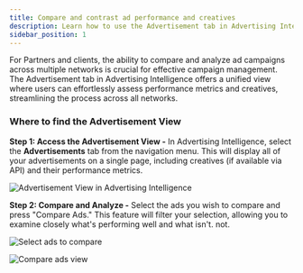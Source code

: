 ```yaml
---
title: Compare and contrast ad performance and creatives
description: Learn how to use the Advertisement tab in Advertising Intelligence to compare performance metrics and creatives across all networks.
sidebar_position: 1
---
```


For Partners and clients, the ability to compare and analyze ad campaigns across multiple networks is crucial for effective campaign management. The Advertisement tab in Advertising Intelligence offers a unified view where users can effortlessly assess performance metrics and creatives, streamlining the process across all networks.

### **Where to find the Advertisement View**

**Step 1: Access the Advertisement View -** In Advertising Intelligence, select the **Advertisements** tab from the navigation menu. This will display all of your advertisements on a single page, including creatives (if available via API) and their performance metrics.

![Advertisement View in Advertising Intelligence](./img/ad-view-1.jpg)

**Step 2: Compare and Analyze -** Select the ads you wish to compare and press "Compare Ads." This feature will filter your selection, allowing you to examine closely what's performing well and what isn't. not.

![Select ads to compare](./img/ad-view-2.png)

![Compare ads view](./img/ad-view-3.png)